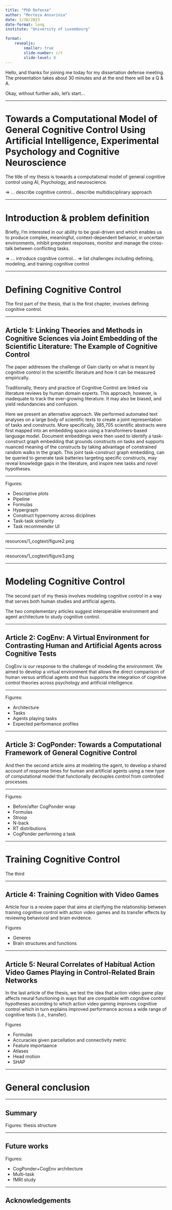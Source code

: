 ```yaml
---
title: "PhD Defense"
author: "Morteza Ansarinia"
date: 1/30/2023
date-format: long
institute: "University of Luxembourg"

format:
    revealjs:
        smaller: true
        slide-number: c/t
        slide-level: 0
---
```


Hello, and thanks for joining me today for my dissertation defense meeting. The presentation takes about 30 minutes and at the end there will be a Q & A.

Okay, without further ado, let's start...

---

# Towards a Computational Model of General Cognitive Control Using Artificial Intelligence, Experimental Psychology and Cognitive Neuroscience
The title of my thesis is towards a computational model of general cognitive control using AI, Psychology, and neuroscience.

=> ... describe cognitive control... describe multidisciplinary approach

---

# Introduction & problem definition
Briefly, I'm interested in our ability to be goal-driven and which enables us to produce complex, meaningful, context-dependent behavior, in uncertain environments, inhibit prepotent responses, monitor and manage the cross-talk between conflicting tasks.

=> ... introduce cognitive control...
=> list challenges including defining, modeling, and training cognitive control

---

# Defining Cognitive Control

The first part of the thesis, that is the first chapter, involves defining cognitive control.

---

## Article 1: Linking Theories and Methods in Cognitive Sciences via Joint Embedding of the Scientific Literature: The Example of Cognitive Control
 

The paper addresses the challenge of Gain clarity on what is meant by cognitive control in the scientific literature and how it can be measured empirically.

Traditionally, theory and practice of Cognitive Control are linked via literature reviews by human domain experts. This approach, however, is inadequate to track the ever-growing literature. It may also be biased, and yield redundancies and confusion.

Here we present an alternative approach. We performed automated text analyses on a large body of scientific texts to create a joint representation of tasks and constructs. More specifically, 385,705 scientific abstracts were first mapped into an embedding space using a transformers-based language model. Document embeddings were then used to identify a task-construct graph embedding that grounds constructs *on* tasks and supports nuanced meaning of the constructs by taking advantage of constrained random walks in the graph. This joint task-construct graph embedding, can be queried to generate task batteries targeting specific constructs, may reveal knowledge gaps in the literature, and inspire new tasks and novel hypotheses.



---

Figures:

- Descriptive plots
- Pipeline
- Formulas
- Hypergraph
- Construct hypernomy across diciplines
- Task-task similarity
- Task recommender UI
 
---

resources/1_cogtext/figure2.png

---

resources/1_cogtext/figure3.png
 
---

# Modeling Cognitive Control
The second part of my thesis involves modeling cognitive control in a way that serves both human studies and artificial agents.

The two complementary articles suggest interoperable environment and agent architecture to study cognitive control.

---

## Article 2: CogEnv: A Virtual Environment for Contrasting Human and Artificial Agents across Cognitive Tests

CogEnv is our response to the challenge of modeling the environment. We aimed to develop a virtual environment that allows the direct comparison of human versus artificial agents and thus supports the integration of cognitive control theories across psychology and artificial intelligence.

---

Figures:

- Architecture
- Tasks
- Agents playing tasks
- Expected performance profiles

---

## Article 3: CogPonder: Towards a Computational Framework of General Cognitive Control

And then the second article aims at modeling the agent, to develop a shared account of response times for human and artificial agents using a new type of computational model that functionally decouples control from controlled processes.

---

Figures:

- Before/after CogPonder wrap
- Formulas
- Stroop
- N-back
- RT distributions
- CogPonder performing a task

---

# Training Cognitive Control

The third

---

## Article 4: Training Cognition with Video Games

Article four is a review paper that aims at clarifying the relationship between training cognitive control with action video games and its transfer effects by reviewing behavioral and brain evidence.



Figures

- Generes
- Brain structures and functions

---

## Article 5: Neural Correlates of Habitual Action Video Games Playing in Control-Related Brain Networks
In the last article of the thesis, we test the idea that action video game play affects neural functioning in ways that are compatible with cognitive control hypotheses according to which action video gaming improves cognitive control which in turn explains improved performance across a wide range of cognitive tests (i.e., transfer).

Figures

- Formulas
- Accuracies given parcellation and connectivity metric
- Feature importaance
- Atlases
- Head motion
- SHAP

---
 
# General conclusion

---

## Summary

Figures:
thesis structure

---

## Future works

Figures:

- CogPonder+CogEnv architecture
- Multi-task
- fMRI study

---

## Acknowledgements

